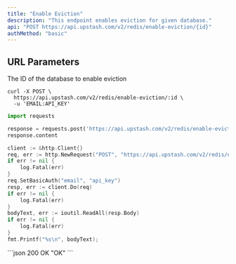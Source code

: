 ```yaml
---
title: "Enable Eviction"
description: "This endpoint enables eviction for given database."
api: "POST https://api.upstash.com/v2/redis/enable-eviction/{id}"
authMethod: "basic"
---
```


## URL Parameters

<ParamField path="id" required>
  The ID of the database to enable eviction
</ParamField>

<RequestExample>

```shell curl
curl -X POST \
  https://api.upstash.com/v2/redis/enable-eviction/:id \
  -u 'EMAIL:API_KEY'
```

```python Python
import requests

response = requests.post('https://api.upstash.com/v2/redis/enable-eviction/:id', auth=('EMAIL', 'API_KEY'))
response.content
```

```go Go
client := &http.Client{}
req, err := http.NewRequest("POST", "https://api.upstash.com/v2/redis/enable-eviction/:id", nil)
if err != nil {
    log.Fatal(err)
}
req.SetBasicAuth("email", "api_key")
resp, err := client.Do(req)
if err != nil {
    log.Fatal(err)
}
bodyText, err := ioutil.ReadAll(resp.Body)
if err != nil {
    log.Fatal(err)
}
fmt.Printf("%s\n", bodyText);
```

</RequestExample>

<ResponseExample>
```json 200 OK 
"OK" 
```
</ResponseExample>
